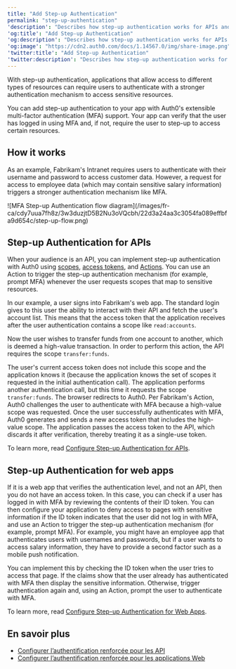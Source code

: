 ```yaml
---
title: "Add Step-up Authentication"
permalink: "step-up-authentication"
'description': "Describes how step-up authentication works for APIs and web apps to verify that the user has logged in using MFA and if not, require the user to step-up to access certain resources."
'og:title': "Add Step-up Authentication"
'og:description': "Describes how step-up authentication works for APIs and web apps to verify that the user has logged in using MFA and if not, require the user to step-up to access certain resources."
'og:image': "https://cdn2.auth0.com/docs/1.14567.0/img/share-image.png"
'twitter:title': "Add Step-up Authentication"
'twitter:description': "Describes how step-up authentication works for APIs and web apps to verify that the user has logged in using MFA and if not, require the user to step-up to access certain resources."
---
```


With step-up authentication, applications that allow access to different types of resources can require users to authenticate with a stronger authentication mechanism to access sensitive resources.

You can add step-up authentication to your app with Auth0's extensible <Tooltip href="/docs/docs/fr-ca/glossary?term=multifactor-authentication" tip="Authentification multifacteur (MFA)
Processus d’authentification de l’utilisateur qui utilise un facteur en plus du nom d’utilisateur et du mot de passe, tel qu’un code par SMS." cta="Voir le glossaire">multi-factor authentication</Tooltip> (MFA) support. Your app can verify that the user has logged in using MFA and, if not, require the user to step-up to access certain resources.

## How it works

As an example, Fabrikam's Intranet requires users to authenticate with their username and password to access customer data. However, a request for access to employee data (which may contain sensitive salary information) triggers a stronger authentication mechanism like MFA.

<Frame>![MFA Step-up Authentication flow diagram](/images/fr-ca/cdy7uua7fh8z/3w3duzjtD5B2Nu3oVQcbh/22d3a24aa3c3054fa089effbfa9d654c/step-up-flow.png)</Frame>

## Step-up Authentication for APIs

When your <Tooltip data-tooltip-id="react-containers-DefinitionTooltip-1" tip="">audience</Tooltip> is an API, you can implement step-up authentication with Auth0 using [scopes](/docs/fr-ca/get-started/apis/scopes), [access tokens](/docs/fr-ca/secure/tokens/access-tokens), and [Actions](/docs/fr-ca/customize/actions). You can use an Action to trigger the step-up authentication mechanism (for example, prompt MFA) whenever the user requests scopes that map to sensitive resources.

In our example, a user signs into Fabrikam's web app. The standard login gives to this user the ability to interact with their API and fetch the user's account list. This means that the <Tooltip href="/docs/docs/fr-ca/glossary?term=access-token" tip="Jeton d’accès
Identifiant d’autorisation, sous la forme d’une chaîne opaque ou d’un JWT, utilisé pour accéder à une API." cta="Voir le glossaire">access token</Tooltip> that the application receives after the user authentication contains a scope like `read:accounts`.

Now the user wishes to transfer funds from one account to another, which is deemed a high-value transaction. In order to perform this action, the API requires the scope `transfer:funds`.

The user's current access token does not include this scope and the application knows it (because the application knows the set of scopes it requested in the initial authentication call). The application performs another authentication call, but this time it requests the scope `transfer:funds`. The browser redirects to Auth0. Per Fabrikam's Action, Auth0 challenges the user to authenticate with MFA because a high-value scope was requested. Once the user successfully authenticates with MFA, Auth0 generates and sends a new access token that includes the high-value scope. The application passes the access token to the API, which discards it after verification, thereby treating it as a single-use token.

To learn more, read [Configure Step-up Authentication for APIs](/docs/fr-ca/secure/multi-factor-authentication/step-up-authentication/configure-step-up-authentication-for-apis).

## Step-up Authentication for web apps

If it is a web app that verifies the authentication level, and not an API, then you do not have an access token. In this case, you can check if a user has logged in with MFA by reviewing the contents of their <Tooltip href="/docs/docs/fr-ca/glossary?term=id-token" tip="Jeton d’ID
Identifiant conçu pour le client lui-même, et non pour l’accès à une ressource." cta="Voir le glossaire">ID token</Tooltip>. You can then configure your application to deny access to pages with sensitive information if the ID token indicates that the user did not log in with MFA, and use an Action to trigger the step-up authentication mechanism (for example, prompt MFA). For example, you might have an employee app that authenticates users with usernames and passwords, but if a user wants to access salary information, they have to provide a second factor such as a mobile push notification.

You can implement this by checking the ID token when the user tries to access that page. If the claims show that the user already has authenticated with MFA then display the sensitive information. Otherwise, trigger authentication again and, using an Action, prompt the user to authenticate with MFA.

To learn more, read [Configure Step-up Authentication for Web Apps](/docs/fr-ca/secure/multi-factor-authentication/step-up-authentication/configure-step-up-authentication-for-web-apps).

## En savoir plus

* [Configurer l’authentification renforcée pour les API](/docs/fr-ca/secure/multi-factor-authentication/step-up-authentication/configure-step-up-authentication-for-apis)
* [Configurer l’authentification renforcée pour les applications Web](/docs/fr-ca/secure/multi-factor-authentication/step-up-authentication/configure-step-up-authentication-for-web-apps)